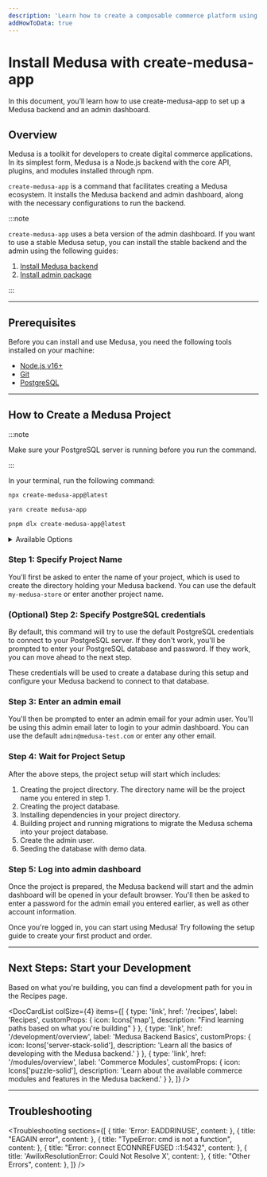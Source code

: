 ```yaml
---
description: 'Learn how to create a composable commerce platform using Medusa. This quickstart guide will help you set up your Medusa backend and the admin dashboard.'
addHowToData: true
---
```



# Install Medusa with create-medusa-app

In this document, you’ll learn how to use create-medusa-app to set up a Medusa backend and an admin dashboard.

## Overview

Medusa is a toolkit for developers to create digital commerce applications. In its simplest form, Medusa is a Node.js backend with the core API, plugins, and modules installed through npm.

`create-medusa-app` is a command that facilitates creating a Medusa ecosystem. It installs the Medusa backend and admin dashboard, along with the necessary configurations to run the backend.

:::note

`create-medusa-app` uses a beta version of the admin dashboard. If you want to use a stable Medusa setup, you can install the stable backend and the admin using the following guides:

1. [Install Medusa backend](./development/backend/install.mdx)
2. [Install admin package](./admin/quickstart.mdx)

:::

---

## Prerequisites

Before you can install and use Medusa, you need the following tools installed on your machine:

- [Node.js v16+](./development/backend/prepare-environment.mdx#nodejs)
- [Git](./development/backend/prepare-environment.mdx#git)
- [PostgreSQL](./development/backend/prepare-environment.mdx#postgresql)

---

## How to Create a Medusa Project

:::note

Make sure your PostgreSQL server is running before you run the command.

:::

In your terminal, run the following command:

<Tabs groupId="npxyarn" isCodeTabs={true}>
  <TabItem value="npx" label="NPX" default>

  ```bash
  npx create-medusa-app@latest
  ```

  </TabItem>
  <TabItem value="yarn" label="Yarn">

  ```bash
  yarn create medusa-app
  ```

  </TabItem>
  <TabItem value="pnpm" label="pnpm">

  ```bash
  pnpm dlx create-medusa-app@latest
  ```

  </TabItem>
</Tabs>

<details>
  <summary>Available Options</summary>

  - `--repo-url <url>`: The repository URL to create the project from. By default it will be `https://github.com/medusajs/medusa-starter-default`.
  - `--seed`: A flag indicating whether the database should be seeded with demo data. By default, seeding is disabled.
  - `--no-boilerplate`: A flag that removes all files added for an enhanced onboarding experience (files under `src/admin`, `src/api`, etc...). This is helpful if you want to create a clean project, and is only recommended if you're familiar with Medusa.

</details>

### Step 1: Specify Project Name

You’ll first be asked to enter the name of your project, which is used to create the directory holding your Medusa backend. You can use the default `my-medusa-store` or enter another project name.

### (Optional) Step 2: Specify PostgreSQL credentials

By default, this command will try to use the default PostgreSQL credentials to connect to your PostgreSQL server. If they don't work, you'll be prompted to enter your PostgreSQL database and password. If they work, you can move ahead to the next step.

These credentials will be used to create a database during this setup and configure your Medusa backend to connect to that database.

### Step 3: Enter an admin email

You'll then be prompted to enter an admin email for your admin user. You'll be using this admin email later to login to your admin dashboard. You can use the default `admin@medusa-test.com` or enter any other email.

### Step 4: Wait for Project Setup

After the above steps, the project setup will start which includes:

1. Creating the project directory. The directory name will be the project name you entered in step 1.
2. Creating the project database.
3. Installing dependencies in your project directory.
4. Building project and running migrations to migrate the Medusa schema into your project database.
5. Create the admin user.
6. Seeding the database with demo data.

### Step 5: Log into admin dashboard

Once the project is prepared, the Medusa backend will start and the admin dashboard will be opened in your default browser. You'll then be asked to enter a password for the admin email you entered earlier, as well as other account information.

Once you're logged in, you can start using Medusa! Try following the setup guide to create your first product and order.

<Feedback 
   event="survey_create-medusa-app"
   question="Did you set up Medusa successfully?"
   positiveQuestion="Is there anything that should improved?"
   negativeQuestion="Please describe the issue you faced."
/>

---

## Next Steps: Start your Development

Based on what you're building, you can find a development path for you in the Recipes page.

<DocCardList colSize={4} items={[
  {
    type: 'link',
    href: '/recipes',
    label: 'Recipes',
    customProps: {
      icon: Icons['map'],
      description: "Find learning paths based on what you're building"
    }
  },
  {
    type: 'link',
    href: '/development/overview',
    label: 'Medusa Backend Basics',
    customProps: {
      icon: Icons['server-stack-solid'],
      description: 'Learn all the basics of developing with the Medusa backend.'
    }
  },
  {
    type: 'link',
    href: '/modules/overview',
    label: 'Commerce Modules',
    customProps: {
      icon: Icons['puzzle-solid'],
      description: 'Learn about the available commerce modules and features in the Medusa backend.'
    }
  },
]} />

---

## Troubleshooting

<Troubleshooting
  sections={[
    {
      title: 'Error: EADDRINUSE',
      content: <EaddrinuseSection />
    },
    {
      title: "EAGAIN error",
      content: <EagainError />
    },
    {
      title: "TypeError: cmd is not a function",
      content: <TypeErrorSection />
    },
    {
      title: "Error: connect ECONNREFUSED ::1:5432",
      content: <ConnectionErrorSection />
    },
    {
      title: 'AwilixResolutionError: Could Not Resolve X',
      content: <FreshInstallationSection />
    },
    {
      title: "Other Errors",
      content: <OtherErrorsSection />
    },
  ]}
/>
